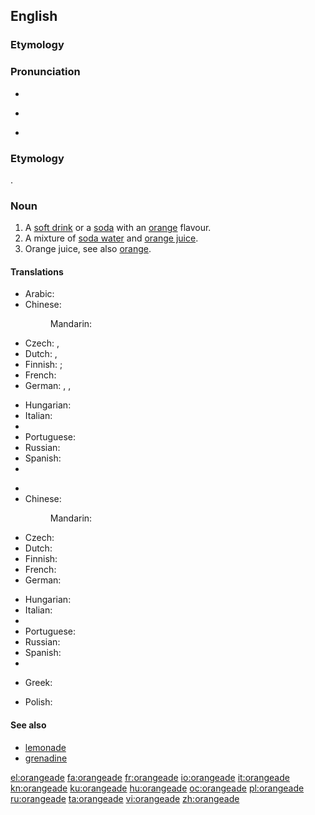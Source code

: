 ==English==

===Etymology===
{{suffix|orange|ade|lang=en}}

===Pronunciation===
* {{audio|en-us-orangeade.ogg|Audio (US)|lang=en}}
* {{a|UK}} {{IPA|/ˈɒ.ɹɪn.ˌdʒeɪd/|lang=en}}
* {{rhymes|eɪd|lang=en}}

===Etymology===
{{suffix|orange|ade|lang=en}}.

===Noun===
{{en-noun}}

# A [[soft drink]] or a [[soda]] with an [[orange]] flavour.
# A mixture of [[soda water]] and [[orange juice]].
# Orange juice, see also [[orange]].

====Translations====
{{trans-top|orange flavour soft drink}}
* Arabic: {{t|ar|شرب البرتقال|m|tr=sharaab al-burTuqaal}}
* Chinese:
*: Mandarin: {{t+|cmn|橘子水|tr=júzi shuǐ|sc=Hani}}
* Czech: {{t|cs|oranžáda|f}}, {{t|cs|pomerančová limonáda|f}}
* Dutch: {{t|nl|sinaasappellimonade}}, {{t|nl|appelsienlimonade}}
* Finnish: {{t|fi|appelsiinijuoma}}; {{t|fi|appelsiinilimonadi}} {{qualifier|soda}}
* French: {{t+|fr|orangeade|f}}
* German: {{t|de|Orangeade|f}}, {{t|de|Orangenlimo|f}}, {{t|de|Orangenlimonade|f}}
{{trans-mid}}
* Hungarian: {{t|hu|narancsszörp}}
* Italian: {{t+|it|aranciata|f}}
* {{trreq|ja}}
* Portuguese: {{t|pt|laranjada|f}}
* Russian: {{t+|ru|оранжад|m|tr=oranžád}}
* Spanish: {{t|es|naranjada|f}}
* {{trreq|sv}}
{{trans-bottom}}

{{trans-top|soda water and orange juice}}
* {{trreq|ar}}
* Chinese:
*: Mandarin: {{t+|cmn|橘子水|tr=júzi shuǐ|sc=Hani}}
* Czech: {{t|cs|oranžáda|f}}
* Dutch: {{t|nl|appelsiensap met spa bruis|n}}
* Finnish: {{t|fi|appelsiinisooda}}
* French: {{t+|fr|orangeade|f}}
* German: {{t|de|Orangenlimonade|f}}
{{trans-mid}}
* Hungarian: {{t|hu|oranzsád}}
* Italian: {{t|it|oransoda|f}}
* {{trreq|ja}}
* Portuguese: {{t|pt|laranjada|f}}
* Russian: {{t+|ru|оранжад|m|tr=oranžád}}
* Spanish: {{t|es|naranjada|f}}
* {{trreq|sv}}
{{trans-bottom}}

{{checktrans-top}}
* Greek: {{t+|el|πορτοκαλάδα|tr=portokaláda|f}}
{{trans-mid}}
* Polish: {{t+|pl|oranżada|f}}
{{trans-bottom}}

====See also====
* [[lemonade]]
* [[grenadine]]

[[el:orangeade]]
[[fa:orangeade]]
[[fr:orangeade]]
[[io:orangeade]]
[[it:orangeade]]
[[kn:orangeade]]
[[ku:orangeade]]
[[hu:orangeade]]
[[oc:orangeade]]
[[pl:orangeade]]
[[ru:orangeade]]
[[ta:orangeade]]
[[vi:orangeade]]
[[zh:orangeade]]